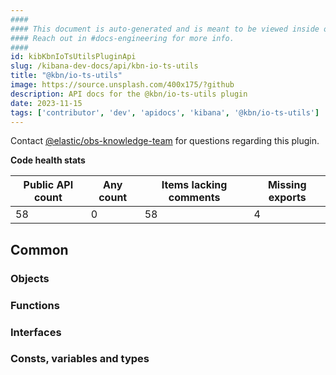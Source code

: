 ```yaml
---
####
#### This document is auto-generated and is meant to be viewed inside our experimental, new docs system.
#### Reach out in #docs-engineering for more info.
####
id: kibKbnIoTsUtilsPluginApi
slug: /kibana-dev-docs/api/kbn-io-ts-utils
title: "@kbn/io-ts-utils"
image: https://source.unsplash.com/400x175/?github
description: API docs for the @kbn/io-ts-utils plugin
date: 2023-11-15
tags: ['contributor', 'dev', 'apidocs', 'kibana', '@kbn/io-ts-utils']
---
```




Contact [@elastic/obs-knowledge-team](https://github.com/orgs/elastic/teams/obs-knowledge-team) for questions regarding this plugin.

**Code health stats**

| Public API count  | Any count | Items lacking comments | Missing exports |
|-------------------|-----------|------------------------|-----------------|
| 58 | 0 | 58 | 4 |

## Common

### Objects
<DocDefinitionList data={kbnIoTsUtilsObj.common.objects}/>

### Functions
<DocDefinitionList data={kbnIoTsUtilsObj.common.functions}/>

### Interfaces
<DocDefinitionList data={kbnIoTsUtilsObj.common.interfaces}/>

### Consts, variables and types
<DocDefinitionList data={kbnIoTsUtilsObj.common.misc}/>

